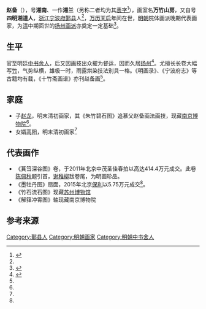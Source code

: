 '''赵备'''（{{bd|？||？}}），号'''湘南'''、一作'''湘兰'''（另称二者均为其[[表字|表字]]<ref name="zhao polly">{{cite web|url=http://www.polypm.com.cn/index.php?s=Auction/view/ppcd/art5071962147 |title=牡丹 扇面 水墨金笺 |publisher=艺林藻鉴 |author=北京保利}}</ref>），画室名'''万竹山房'''，又自号'''四明湘道人'''，[[浙江|浙江]][[宁波府|宁波府]][[鄞县|鄞县]]人<ref name="zhao ming"/>，[[万历|万历]][[天启|天启]]年间在世，[[明朝|明朝]]院体画派晚期代表画家，为[[清朝|清]]中期面世的[[扬州画派|扬州画派]]亦奠定一定基础<ref name="zhao ming">{{cite web |url=http://www.gg-art.com/dictionary/dcontent.php?bookid=34&name=%E8%B5%B5&columns=3&bookdetailid=52748 |title=赵备 |publisher=中华博物审编委员会 |access-date=2016-07-17 |archive-url=https://web.archive.org/web/20170928014320/http://gg-art.com/dictionary/dcontent.php?bookid=34&name=%E8%B5%B5&columns=3&bookdetailid=52748 |archive-date=2017-09-28 |dead-url=yes }}</ref>。

==生平==
官至明廷[[中书舍人|中书舍人]]，后又因画技出众擢为督运，因而久居[[扬州|扬州]]<ref name="zhao suzhou">{{cite web|url=http://www2.jslib.org.cn/was5/web/detail?record=1&primarykeyvalue=rowid%3D%270456BAC74.0000078F.2AD8%27&channelid=16214 |title=赵备 |publisher=江苏文化数据库}}</ref>。尤擅长长卷大幅写[[竹|竹]]，气势纵横，雄极一时，雨露烘染技法别具一格。《明画录》、《宁波府志》等古籍均有载，《十竹斋画谱》亦刊赵备画<ref name="zhao ming"/>。

==家庭==
* 子[[赵龙|赵龙]]，明末清初画家，其《朱竹碧石图》追慕父赵备画法画技，现藏[[南京博物院|南京博物院]]<ref name="zhao suzhou"/>。
* 女婿[[高阳|高阳]]，明末清初画家<ref name="zhao suzhou"/>

==代表画作==
* 《篔筜深谷图》卷，于2011年北京中茂圣佳春拍以高达414.4万元成交。此卷[[陈佩秋|陈佩秋]]题引首，[[谢稚柳|谢稚柳]]跋卷尾，为明画珍品。
* 《墨牡丹图》扇面，2015年北京[[保利|保利]]以5.75万元成交<ref name="zhao polly"/>。
* 《竹石流石图》现藏[[苏州博物馆|苏州博物馆]]
* 《解箨冲霄图》轴现藏南京博物院

==参考来源==
{{reflist|2}}

{{Authority control}}

{{DEFAULTSORT:}}
[[Category:鄞县人|Category:鄞县人]]
[[Category:明朝画家|Category:明朝画家]]
[[Category:明朝中书舍人|Category:明朝中书舍人]]